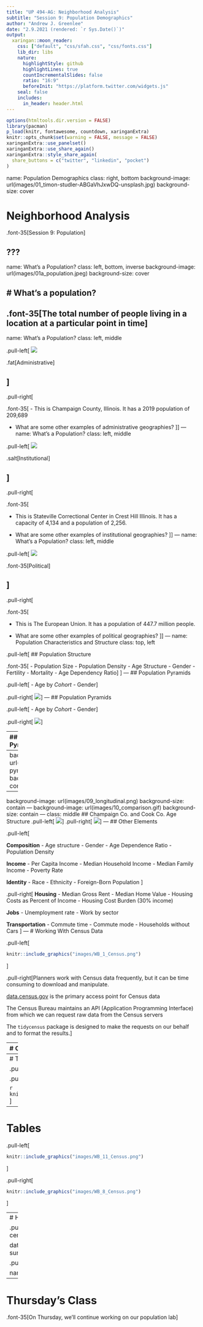 ```yaml
---
title: "UP 494-AG: Neighborhood Analysis"
subtitle: "Session 9: Population Demographics"
author: "Andrew J. Greenlee"
date: "2.9.2021 (rendered: `r Sys.Date()`)"
output:
  xaringan::moon_reader:
    css: ["default", "css/sfah.css", "css/fonts.css"]
    lib_dir: libs
    nature:
      highlightStyle: github
      highlightLines: true
      countIncrementalSlides: false
      ratio: "16:9"
      beforeInit: "https://platform.twitter.com/widgets.js"
    seal: false 
    includes:
      in_header: header.html
---
```


```r
options(htmltools.dir.version = FALSE)
library(pacman)
p_load(knitr, fontawesome, countdown, xaringanExtra)
knitr::opts_chunk$set(warning = FALSE, message = FALSE)
xaringanExtra::use_panelset()
xaringanExtra::use_share_again()
xaringanExtra::style_share_again(
  share_buttons = c("twitter", "linkedin", "pocket")
)
```
name: Population Demographics
class: right, bottom
background-image: url(images/01_timon-studler-ABGaVhJxwDQ-unsplash.jpg)
background-size: cover

# Neighborhood Analysis
.font-35[Session 9: Population]

???
---
name: What's a Population?
class: left, bottom, inverse
background-image: url(images/01a_population.jpeg)
background-size: cover

# What's a population?
--
.font-35[The total number of people living in a location at a particular point in time]
---
name: What's a Population?
class: left, middle

.pull-left[
![](images/02_Champaign.png)

.fat[Administrative]

]
--
.pull-right[

.font-35[
- This is Champaign County, Illinois. It has a 2019 population of 209,689

- What are some other examples of administrative geographies?
]]
---
name: What's a Population?
class: left, middle

.pull-left[
![](images/03_Stateville.jpg)

.salt[Institutional]

]
--
.pull-right[

.font-35[

- This is Stateville Correctional Center in Crest Hill Illinois. It has a capacity of 4,134 and a population of 2,256.

- What are some other examples of institutional geographies?
]]
---
name: What's a Population?
class: left, middle

.pull-left[
![](images/04_EU.png)

.font-35[Political]

]
--
.pull-right[

.font-35[

- This is The European Union. It has a population of 447.7 million people.

- What are some other examples of political geographies?
]]
---
name: Population Characteristics and Structure
class: top, left

.pull-left[
## Population Structure

.font-35[
- Population Size
- Population Density
- Age Structure
- Gender
- Fertility
- Mortality
- Age Dependency Ratio
]
]
---
## Population Pyramids

.pull-left[
- Age by *Cohort*
- Gender
]

.pull-right[
![](images/06_constrictive.png)
]
---
## Population Pyramids

.pull-left[
- Age by *Cohort*
- Gender
]

.pull-right[
![](images/05_expansive.png)
]

---
## Population Pyramids

.pull-left[
- Age by *Cohort*
- Gender
]

.pull-right[
![](images/07_stationary.png)
]
---
background-image: url(images/08_world-pyramid.jpg)
background-size: contain
---
background-image: url(images/09_longitudinal.png)
background-size: contain
---
background-image: url(images/10_comparison.gif)
background-size: contain
---
class: middle
## Champaign Co. and Cook Co. Age Structure
.pull-left[
![](images/11_pyramid_champaign.png)
]
.pull-right[
![](images/12_pyramid_cook.png)
]
---
## Other Elements

.pull-left[

**Composition**
- Age structure
- Gender
- Age Dependence Ratio
- Population Density

**Income**
- Per Capita Income
- Median Household Income
- Median Family Income
- Poverty Rate

**Identity**
- Race
- Ethnicity
- Foreign-Born Population
]

.pull-right[
**Housing**
- Median Gross Rent
- Median Home Value
- Housing Costs as Percent of Income
- Housing Cost Burden (30% income)

**Jobs**
- Unemployment rate
- Work by sector

**Transportation**
- Commute time
- Commute mode
- Households without Cars
]
---
# Working With Census Data

.pull-left[
```r
knitr::include_graphics("images/WB_1_Census.png")
```
]

.pull-right[Planners work with Census data frequently, but it can be time consuming to download and manipulate.

[data.census.gov](data.census.gov) is the primary access point for Census data

The Census Bureau maintains an API (Application Programming Interface) from which we can request raw data from the Census servers

The `tidycensus` package is designed to make the requests on our behalf and to format the results.]

---
# Common Census Geographies

.pull-left[
```r
knitr::include_graphics("images/WB_3_Geogs.png")
```
]

.pull-right[
States, Counties, Places, and Tracts are the most common reference geographies for planners

States, counties, and tracts are hierarchical - states contain counties, and counties contain tracts.

Zip Code Tabulation Areas (ZCTAs) and Transportation Analysis Zones (TAZs) have more specialized applications

]

---
# Tables

.pull-left[
```r
knitr::include_graphics("images/WB_7_Census.png")
```
]

.pull-right[

```r
knitr::include_graphics("images/WB_8_Census.png")
```
]

---
# Tables

.pull-left[

```r
knitr::include_graphics("images/WB_11_Census.png")
```
]

.pull-right[

```r
knitr::include_graphics("images/WB_8_Census.png")
```
]

---
# How can tidycensus help?

.pull-left[
```r
library(tidycensus)
census_api_key("936c96236b979ae522c6cf67edb51923cd391fb3")

dataset<-get_acs(geography="state", table = "B01001", year=2019, survey="acs5", format="wide")
```
]

.pull-right[
```r
knitr::kable(dataset)
```
]

name: Next Class
class: top, left
---
# Thursday's Class
.font-35[On Thursday, we'll continue working on our population lab]